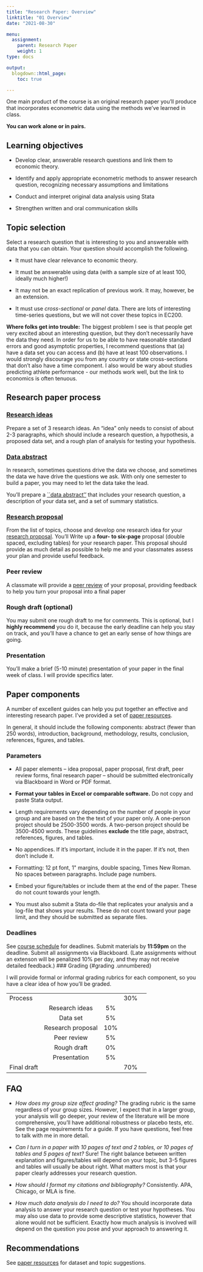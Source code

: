 ```yaml
---
title: "Research Paper: Overview"
linktitle: "01 Overview"
date: "2021-08-30"

menu:
  assignment:
    parent: Research Paper
    weight: 1
type: docs

output:
  blogdown::html_page:
    toc: true

---
```


One main product of the course is an original research paper you'll
produce that incorporates econometric data using the methods we've
learned in class. 

**You can work alone or in pairs.**

## Learning objectives {#learning-objectives .unnumbered}

-   Develop clear, answerable research questions and link them to
    economic theory.

-   Identify and apply appropriate econometric methods to answer
    research question, recognizing necessary assumptions and limitations

-   Conduct and interpret original data analysis using Stata

-   Strengthen written and oral communication skills

## Topic selection {#topic-selection .unnumbered}

Select a research question that is interesting to you and answerable
with data that you can obtain. Your question should accomplish the
following.

-   It must have clear relevance to economic theory.

-   It must be answerable using data (with a sample size of at least 100, ideally much higher!)

-   It may not be an exact replication of previous work. It may,
    however, be an extension.

-   It must use *cross-sectional* or *panel* data. There are lots of
    interesting time-series questions, but we will not cover these
    topics in EC200.
    
**Where folks get into trouble:** The biggest problem I see is that people get very excited about an interesting question, but they don't necessarily have the data they need. In order for us to be able to have reasonable standard errors and good asymptotic properties, I recommend questions that (a) have a data set you can access and (b) have at least 100 observations. I would strongly discourage you from any country or state cross-sections that don't also have a time component. I also would be wary about studies predicting athlete performance - our methods work well, but the link to economics is often tenuous. 



## Research paper process {#research-paper-process .unnumbered}

### [Research ideas](../idea-proposal) {#research-ideas .unnumbered}

Prepare a set of 3 research ideas. An "idea" only needs to consist of
about 2-3 paragraphs, which should include a research question, a hypothesis, a
proposed data set, and a rough plan of analysis for testing your hypothesis. 

### [Data abstract](../data-abstract)  {#data-preparation .unnumbered}

In research, sometimes questions drive the data we choose, and sometimes
the data we have drive the questions we ask. With only one semester to
build a paper, you may need to let the data take the lead. 

You'll prepare a [``data abstract''](../data-abstract) that includes your research question, a description of your data set, and a set of summary statistics.

### [Research proposal](../research-proposal)  {#research-proposal .unnumbered}

From the list of topics, choose and develop one research idea for your
[research proposal](../research-proposal). You'll Write up a **four- to six-page** proposal (double
spaced, excluding tables) for your research paper. This proposal should
provide as much detail as possible to help me and your classmates assess your
plan and provide useful feedback.


### Peer review {#peer-review .unnumbered}
A classmate will provide a [peer review](../peer-review) of your proposal, providing
feedback to help you turn your proposal into a final paper

### Rough draft (optional)  {#rough-draft-optional .unnumbered}

You may submit one rough draft to me for comments. This is optional, but
I **highly recommend** you do it, because the early deadline can help
you stay on track, and you'll have a chance to get an early sense of how
things are going.

### Presentation {#presentation .unnumbered}

You'll make a brief (5-10 minute) presentation of your paper in the
final week of class. I will provide specifics later.

## Paper components  {#paper-components .unnumbered}

A number of excellent guides can help you put together an effective and
interesting research paper. I've provided a set of [paper resources](/bonus/paper-resources).

In general, it should include the following components: abstract (fewer
than 250 words), introduction, background, methodology, results,
conclusion, references, figures, and tables.

### Parameters {#parameters .unnumbered}

-   All paper elements -- idea proposal, paper proposal, first draft,
    peer review forms, final research paper -- should be submitted
    electronically via Blackboard in Word or PDF format.

-   **Format your tables in Excel or comparable software.** Do not copy and
    paste Stata output.

-   Length requirements vary depending on the number of people in your
    group and are based on the the text of your paper only. A one-person
    project should be 2500-3500 words. A two-person project should be
    3500-4500 words. These guidelines **exclude** the title page,
    abstract, references, figures, and tables.

-   No appendices. If it's important, include it in the paper. If it's
    not, then don't include it.

-   Formatting: 12 pt font, 1\" margins, double spacing, Times New
    Roman. No spaces between paragraphs. Include page numbers.

-   Embed your figure/tables or include them at the end of the paper.
    These do not count towards your length.

-   You must also submit a Stata do-file that replicates your analysis
    and a log-file that shows your results. These do not count toward
    your page limit, and they should be submitted as separate files.

### Deadlines {#deadlines .unnumbered}

See [course schedule](../../schedule) for deadlines. Submit materials by **11:59pm** on
the deadline. Submit all assignments via Blackboard. (Late assignments without an extenson
will be penalized 10\% per day, and they may not receive detailed
feedback.) 
### Grading {#grading .unnumbered}

I will provide formal or informal grading rubrics for each component, so
you have a clear idea of how you'll be graded.


| |||| 
| :------------- | :----------: |  :----------: |  :----------: |  :----------: | 
|  Process 	|                            	|  	|  30\%|
|              		|Research ideas      	|5\% 	|   |
|             		| Data set          	 | 5\% 	|	|   
 |           		|Research proposal 	|  10\%   ||
|          		| Peer review        | 5\%    ||
|         		| Rough draft        | 0\%    ||
|        		| Presentation       | 5\%    ||
|  Final draft	|                          |  | 70\%|


## FAQ {#faq .unnumbered}


-   *How does my group size affect grading?* The grading rubric is the
    same regardless of your group sizes. However, I expect that in a
    larger group, your analysis will go deeper, your review of the
    literature will be more comprehensive, you'll have additional
    robustness or placebo tests, etc. See the page requirements for a
    guide. If you have questions, feel free to talk with me in more
    detail.

-   *Can I turn in a paper with 10 pages of text and 2 tables, or 10
    pages of tables and 5 pages of text?* Sure! The right balance
    between written explanation and figures/tables will depend on your
    topic, but 3-5 figures and tables will usually be about right. What
    matters most is that your paper clearly addresses your research
    question.

-   *How should I format my citations and bibliography?* Consistently.
    APA, Chicago, or MLA is fine.

-   *How much data analysis do I need to do?* You should incorporate
    data analysis to answer your research question or test your
    hypotheses. You may also use data to provide some descriptive
    statistics, however that alone would not be sufficient. Exactly how
    much analysis is involved will depend on the question you pose and
    your approach to answering it.

## Recommendations {#recommendations .unnumbered}

See [paper resources](/bonus/rp-resources) for dataset and topic suggestions.

